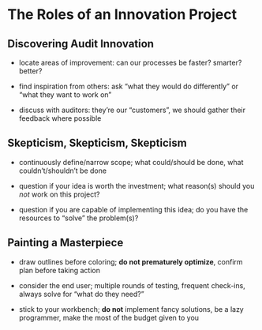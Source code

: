 # The Roles of an Innovation Project

## Discovering **Au**dit Innovation

- locate areas of improvement: can our processes be faster? smarter? better?

- find inspiration from others: ask "what they would do differently" or "what they want to work on"

- discuss with auditors: they're our "customers", we should gather their feedback where possible

## Skepticism, Skepticism, Skepticism

- continuously define/narrow scope; what could/should be done, what couldn't/shouldn't be done

- question if your idea is worth the investment; what reason(s) should you *not* work on this project?

- question if you are capable of implementing this idea; do you have the resources to "solve" the problem(s)?

## Painting a Masterpiece

- draw outlines before coloring; **do not prematurely optimize**, confirm plan before taking action

- consider the end user; multiple rounds of testing, frequent check-ins, always solve for "what do they need?"

- stick to your workbench; **do not** implement fancy solutions, be a lazy programmer, make the most of the budget given to you
